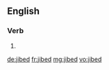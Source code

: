 ==English==

===Verb===
{{head|en|verb form}}

# {{en-past of|jibe}}

[[de:jibed]]
[[fr:jibed]]
[[mg:jibed]]
[[vo:jibed]]